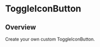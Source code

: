 
<Meta of={ToggleIconButtonStories} />

# ToggleIconButton

<ResourceLinks
  sourceCode="https://github.com/cultureamp/kaizen-design-system/tree/main/packages/components/src/RichTextEditor/subcomponents/ToggleIconButton"
  className="!mb-8"
/>


<Installation
  installCommand="yarn add @kaizen/components"
  importStatement='import { ToggleIconButton } from "@kaizen/components"'
/>

## Overview

Create your own custom ToggleIconButton.

<Canvas of={ToggleIconButtonStories.Playground} />
<Controls of={ToggleIconButtonStories.Playground} />
